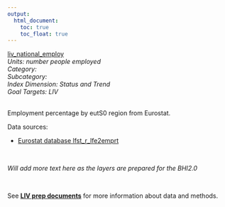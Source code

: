 ```yaml
---
output:
  html_document:
    toc: true
    toc_float: true
---
```


[liv_national_employ](https://github.com/OHI-Science/bhi/blob/master/baltic/layers/liv_national_employ_bhi2015.csv)\
*Units: number people employed*\
*Category:*\
*Subcategory:*\
*Index Dimension: Status and Trend*\
*Goal Targets: LIV*\
<br>

Employment percentage by eutS0 region from Eurostat.



Data sources:



- [Eurostat database lfst_r_lfe2emprt](http://ec.europa.eu/eurostat/data/database?p_auth=BgwyNWIM&p_p_id=estatsearchportlet_WAR_estatsearchportlet&p_p_lifecycle=1&p_p_state=maximized&p_p_mode=view&_estatsearchportlet_WAR_estatsearchportlet_action=search&text=lfst_r_lfe2emprt)

<br>

*Will add more text here as the layers are prepared for the BHI2.0*

<br>

See [**LIV prep documents**](https://github.com/OHI-Science/bhi-1.0-archive/blob/draft/baltic2015/prep/LIV/liv_prep.md) for more information about data and methods.

<br>

